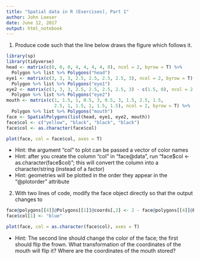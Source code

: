 ```yaml
---
title: "Spatial data in R (Exercises), Part 1"
author: John Loeser
date: June 12, 2017
output: html_notebook
---
```


1. Produce code such that the line below draws the figure which follows it.

```r
library(sp)
library(tidyverse)
head <- matrix(c(0, 0, 0, 4, 4, 4, 4, 0), ncol = 2, byrow = T) %>%
  Polygon %>% list %>% Polygons("head")
eye1 <- matrix(c(3, 3, 3, 2.5, 2.5, 2.5, 2.5, 3), ncol = 2, byrow = T) %>%
  Polygon %>% list %>% Polygons("eye1")
eye2 <- matrix(c(3, 3, 3, 2.5, 2.5, 2.5, 2.5, 3) - c(1.5, 0), ncol = 2, byrow = T) %>%
  Polygon %>% list %>% Polygons("eye2")
mouth <- matrix(c(1, 1.5, 1, 0.5, 3, 0.5, 3, 1.5, 2.5, 1.5,
                  2.5, 1, 1.5, 1, 1.5, 1.5), ncol = 2, byrow = T) %>%
  Polygon %>% list %>% Polygons("mouth")
face <- SpatialPolygons(list(head, eye1, eye2, mouth))
face$col <- c("yellow", "black", "black", "black")
face$col <- as.character(face$col)
```

```r
plot(face, col = face$col, axes = T)
```

- Hint: the argument "col" to plot can be passed a vector of color names
- Hint: after you create the column "col" in "face\@data", run "face\$col <- as.character(face\$col)"; this will convert the column into a character/string (instead of a factor)
- Hint: geometries will be plotted in the order they appear in the "\@plotorder" attribute
    
2. With two lines of code, modify the face object directly so that the output changes to

```r
face@polygons[[4]]@Polygons[[1]]@coords[,2] <- 2 - face@polygons[[4]]@Polygons[[1]]@coords[,2]
face$col[1] <- "blue"
```

```r
plot(face, col = as.character(face$col), axes = T)
```

- Hint: The second line should change the color of the face; the first should flip the frown. What transformation of the coordinates of the mouth will flip it? Where are the coordinates of the mouth stored?